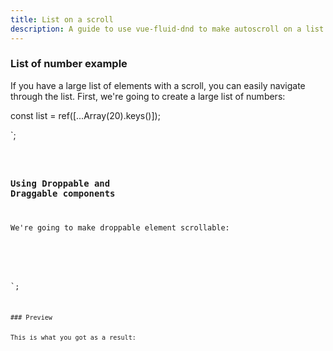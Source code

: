 ```yaml
---
title: List on a scroll
description: A guide to use vue-fluid-dnd to make autoscroll on a list.
---
```



### List of number example

If you have a large list of elements with a scroll, you can easily navigate through the list.
First, we're going to create a large list of numbers:


const list = ref([...Array(20).keys()]);

</script>`;

<Code code={listOfNumbers} lang="vue" />

### Using Droppable and Draggable components

We're going to make droppable element scrollable:


<template>
  <Droppable droppable-id="1" direction="vertical" :items="list">
    <ul class="number-list">
      <Draggable
        v-for="(element, index) in list"
        v-slot="{ setRef }"
        :draggable-id="element.toString()"
        :index="index"
      >
        <li class="number" :ref="setRef">{{ element }}</li>
      </Draggable>
    </ul>
  </Droppable>
</template>
<style>
// ....
.number-list {
    display: block;
    padding-inline: 10px;
    overflow: auto;
    height: 300px;
}

</style>

`;

<Code code={listOfNumberInsideDnD} lang="vue" mark={highlightsDnD} />
### Preview

This is what you got as a result:

<div class="p-8 bg-[var(--sl-color-gray-6)] h-96">
  <SingleVerticalListWithAutoscroll client:load />
</div>

